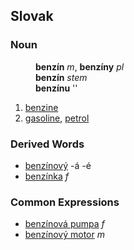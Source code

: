 ==Slovak==
===Noun===
:'''benzín''' ''m'', '''benzíny''' ''pl''
:'''benzín''' ''stem''
:'''benzínu''' ''{{gensg}}
:{{decpat}} {{dub}}
# [[benzine]]
# [[gasoline]], [[petrol]]
===Derived Words===
* [[benzínový]] -á -é
* [[benzínka]] ''f''
===Common Expressions===
* [[benzínová pumpa]] ''f''
* [[benzínový motor]] ''m''